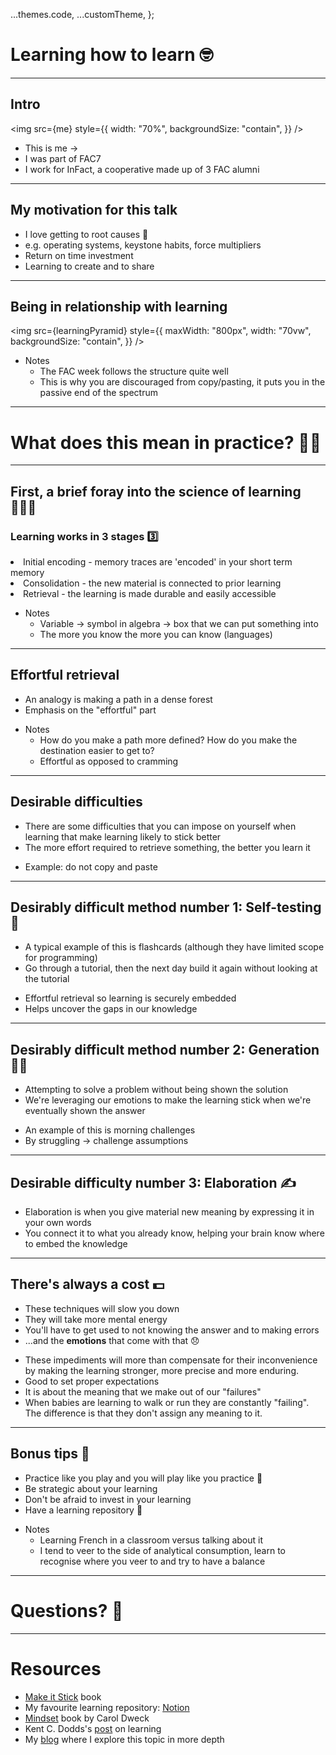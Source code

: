 


  ...themes.code,
  ...customTheme,
};

<Head>
  <title>Learning how to learn</title>
  <meta name="og:url" content="https://learning-how-to-learn.now.sh/" />
  <meta
    name="og:description"
    content="Slide deck for learning how to learn talk"
  />
  <meta name="og:title" content="Learning how to learn" />
  <meta name="og:type" content="website" />
  <meta
    name="og:image"
    content={`https://learning-how-to-learn.now.sh${learningPyramid}`}
  />
</Head>

# Learning how to learn 🤓

---

## Intro

<SplitRight>


<img
  src={me}
  style={{
    width: "70%",
    backgroundSize: "contain",
  }}
/>

- This is me ->
- I was part of FAC7
- I work for InFact, a cooperative made up of 3 FAC alumni

</SplitRight>


---

## My motivation for this talk

- I love getting to root causes 🦷
- e.g. operating systems, keystone habits, force multipliers
- Return on time investment
- Learning to create and to share

---

## Being in relationship with learning

<img
  src={learningPyramid}
  style={{
    maxWidth: "800px",
    width: "70vw",
    backgroundSize: "contain",
  }}
/>

<Notes>


- Notes
  - The FAC week follows the structure quite well
  - This is why you are discouraged from copy/pasting, it puts you in the passive end of the spectrum

</Notes>


---

# What does this mean in practice? 💪🏽

---

## First, a brief foray into the science of learning 👩🏽‍🔬

### Learning works in 3 stages 3️⃣

<li style={{ listStyleType: "decimal" }}>
  Initial encoding - memory traces are 'encoded' in your short term memory
</li>

<li style={{ listStyleType: "decimal" }}>
  Consolidation - the new material is connected to prior learning
</li>

<li style={{ listStyleType: "decimal" }}>
  Retrieval - the learning is made durable and easily accessible
</li>

<Notes>


- Notes
  - Variable -> symbol in algebra -> box that we can put something into
  - The more you know the more you can know (languages)

</Notes>


---

## Effortful retrieval

- An analogy is making a path in a dense forest
- Emphasis on the "effortful" part

<Notes>


- Notes
  - How do you make a path more defined? How do you make the destination easier to get to?
  - Effortful as opposed to cramming

</Notes>


---

## Desirable difficulties

- There are some difficulties that you can impose on yourself when learning that make learning likely to stick better
- The more effort required to retrieve something, the better you learn it

<Notes>


- Example: do not copy and paste

</Notes>


---

## Desirably difficult method number 1: Self-testing 🧪

- A typical example of this is flashcards (although they have limited scope for programming)
- Go through a tutorial, then the next day build it again without looking at the tutorial

<Notes>


- Effortful retrieval so learning is securely embedded
- Helps uncover the gaps in our knowledge

</Notes>


---

## Desirably difficult method number 2: Generation 🧞‍♂️

- Attempting to solve a problem without being shown the solution
- We're leveraging our emotions to make the learning stick when we're eventually shown the answer

<Notes>


- An example of this is morning challenges
- By struggling -> challenge assumptions

</Notes>


---

## Desirable difficulty number 3: Elaboration ✍️

- Elaboration is when you give material new meaning by expressing it in your own words
- You connect it to what you already know, helping your brain know where to embed the knowledge

---

## There's always a cost 💵

- These techniques will slow you down
- They will take more mental energy
- You'll have to get used to not knowing the answer and to making errors
- ...and the <b>emotions</b> that come with that 😞

<Notes>


- These impediments will more than compensate for their inconvenience by making the learning stronger, more precise and more enduring.
- Good to set proper expectations
- It is about the meaning that we make out of our "failures"
- When babies are learning to walk or run they are constantly "failing". The difference is that they don't assign any meaning to it.

</Notes>


---

## Bonus tips 💯

- Practice like you play and you will play like you practice 🏅
- Be strategic about your learning
- Don't be afraid to invest in your learning
- Have a learning repository 📝

<Notes>


- Notes
  - Learning French in a classroom versus talking about it
  - I tend to veer to the side of analytical consumption, learn to recognise where you veer to and try to have a balance

</Notes>


---

# Questions? 🤔

---

# Resources

- [Make it Stick](https://www.goodreads.com/book/show/18770267-make-it-stick) book
- My favourite learning repository: [Notion](https://www.notion.so/)
- [Mindset](https://www.goodreads.com/book/show/40745.Mindset) book by Carol Dweck
- Kent C. Dodds's [post](https://kentcdodds.com/blog/how-i-teach) on learning
- My [blog](https://ivanmauric.io) where I explore this topic in more depth
